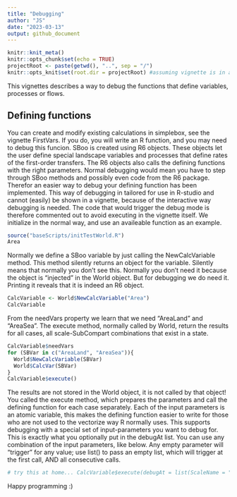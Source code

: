 ```yaml
---
title: "Debugging"
author: "JS"
date: "2023-03-13"
output: github_document
---
```


```r
knitr::knit_meta()
knitr::opts_chunk$set(echo = TRUE)
projectRoot <- paste(getwd(), "..", sep = "/")
knitr::opts_knit$set(root.dir = projectRoot) #assuming vignette is in a direct subfolder of the project
```

This vignettes describes a way to debug the functions that define variables, processes or flows.

## Defining functions
You can create and modify existing calculations in simplebox, see the vignette FirstVars. If you do, you will write an R function, and you may need to debug this funcion.
SBoo is created using R6 objects. These objects let the user define special landscape variables and processes that define rates of the first-order transfers. The R6 objects also calls the defining functions with the right parameters. Normal debugging would mean you have to step through SBoo methods and possibly even code from the R6 package. Therefor an easier way to debug your defining function has been implemented.
This way of debugging in tailored for use in R-studio and cannot (easily) be shown in a vignette, because of the interactive way debugging is needed. The code that would trigger the debug mode is therefore commented out to avoid executing in the vignette itself.
We initialize in the normal way, and use an availeable function as an example.
```r
source("baseScripts/initTestWorld.R")
Area
```
Normally we define a SBoo variable by just calling the NewCalcVariable method. This method silently returns an object for the variable. Silently means that normally you don't see this. Normally you don't need it because the object is "injected" in the World object. But for debugging we do need it. Printing it reveals that it is indeed an R6 object.
```r
CalcVariable <- World$NewCalcVariable("Area")
CalcVariable
```
From the needVars property we learn that we need "AreaLand" and "AreaSea". The execute method, normally called by World, return the results for all cases, all scale-SubCompart combinations that exist in a state. 
```r
CalcVariable$needVars
for (SBVar in c("AreaLand", "AreaSea")){
  World$NewCalcVariable(SBVar)
  World$CalcVar(SBVar)
}
CalcVariable$execute()
```
The results are not stored in the World object, it is not called by that object!
You called the execute method, which prepares the parameters and call the defining function for each case separately. Each of the input parameters is an atomic variable, this makes the defining function easier to write for those who are not used to the vectorize way R normally uses. This supports debugging with a special set of input-parameters you want to debug for. This is exactly what you optionally put in the debugAt list. You can use any combination of the input parameters, like below. Any empty parameter will "trigger" for any value; use list() to pass an empty list, which will trigger at the first call, AND all consecutive calls.

```r
# try this at home... CalcVariable$execute(debugAt = list(ScaleName = "Arctic", SubCompartName = "deepocean"))
```

Happy programming :)